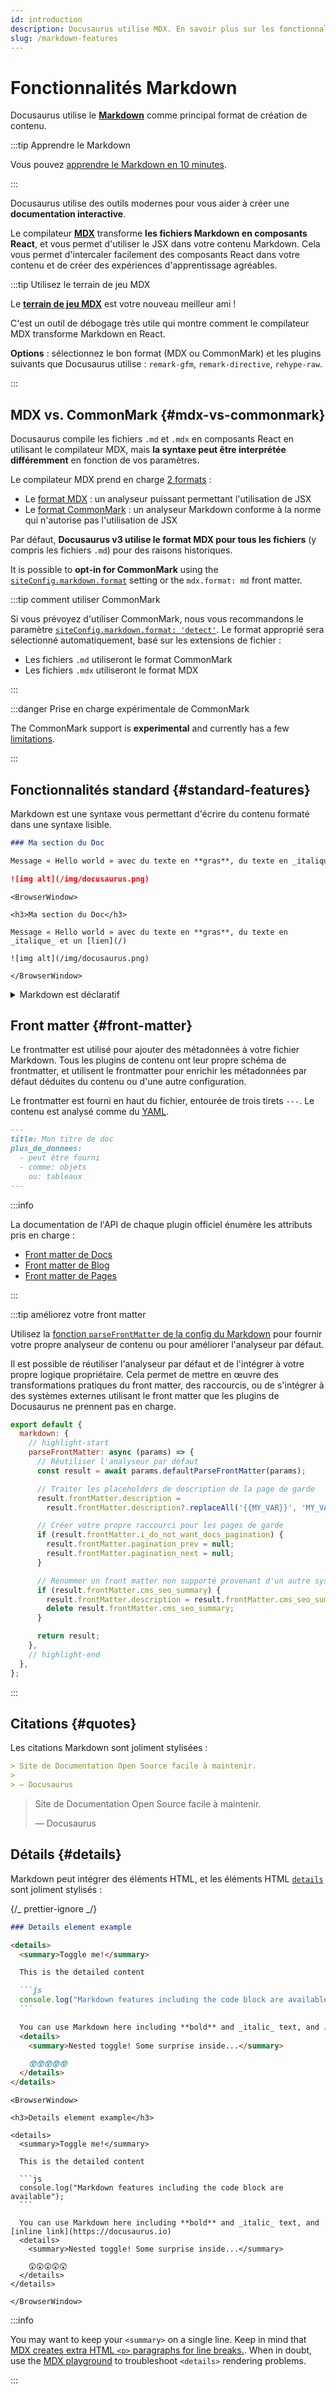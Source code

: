 ```yaml
---
id: introduction
description: Docusaurus utilise MDX. En savoir plus sur les fonctionnalités spécifiques de Docusaurus lors de l'écriture de Markdown.
slug: /markdown-features
---
```


# Fonctionnalités Markdown


Docusaurus utilise le **[Markdown](https://commonmark.org/)** comme principal format de création de contenu.

:::tip Apprendre le Markdown

Vous pouvez [apprendre le Markdown en 10 minutes](https://commonmark.org/help/).

:::

Docusaurus utilise des outils modernes pour vous aider à créer une **documentation interactive**.

Le compilateur **[MDX](https://mdxjs.com/)** transforme **les fichiers Markdown en composants React**, et vous permet d'utiliser le JSX dans votre contenu Markdown. Cela vous permet d'intercaler facilement des composants React dans votre contenu et de créer des expériences d'apprentissage agréables.

:::tip Utilisez le terrain de jeu MDX

Le **[terrain de jeu MDX](https://mdxjs.com/playground/)** est votre nouveau meilleur ami !

C'est un outil de débogage très utile qui montre comment le compilateur MDX transforme Markdown en React.

**Options** : sélectionnez le bon format (MDX ou CommonMark) et les plugins suivants que Docusaurus utilise : `remark-gfm`, `remark-directive`, `rehype-raw`.

:::

## MDX vs. CommonMark {#mdx-vs-commonmark}

Docusaurus compile les fichiers `.md` et `.mdx` en composants React en utilisant le compilateur MDX, mais **la syntaxe peut être interprétée différemment** en fonction de vos paramètres.

Le compilateur MDX prend en charge [2 formats](https://mdxjs.com/packages/mdx/#optionsformat) :

- Le [format MDX](https://mdxjs.com/docs/what-is-mdx/) : un analyseur puissant permettant l'utilisation de JSX
- Le [format CommonMark](https://commonmark.org/) : un analyseur Markdown conforme à la norme qui n'autorise pas l'utilisation de JSX

Par défaut, **Docusaurus v3 utilise le format MDX pour tous les fichiers** (y compris les fichiers `.md`) pour des raisons historiques.

It is possible to **opt-in for CommonMark** using the [`siteConfig.markdown.format`](../../api/docusaurus.config.js.mdx#markdown) setting or the `mdx.format: md` front matter.

:::tip comment utiliser CommonMark

Si vous prévoyez d'utiliser CommonMark, nous vous recommandons le paramètre [`siteConfig.markdown.format: 'detect'`](../../api/docusaurus.config.js.mdx#markdown). Le format approprié sera sélectionné automatiquement, basé sur les extensions de fichier :

- Les fichiers `.md` utiliseront le format CommonMark
- Les fichiers `.mdx` utiliseront le format MDX

:::

:::danger Prise en charge expérimentale de CommonMark

The CommonMark support is **experimental** and currently has a few [limitations](https://github.com/facebook/docusaurus/issues/9092).

:::

## Fonctionnalités standard {#standard-features}

Markdown est une syntaxe vous permettant d'écrire du contenu formaté dans une syntaxe lisible.

```md
### Ma section du Doc

Message « Hello world » avec du texte en **gras**, du texte en _italique_ et un [link](/)

![img alt](/img/docusaurus.png)
```

```mdx-code-block
<BrowserWindow>

<h3>Ma section du Doc</h3>

Message « Hello world » avec du texte en **gras**, du texte en _italique_ et un [lien](/)

![img alt](/img/docusaurus.png)

</BrowserWindow>
```

<details>

<summary>Markdown est déclaratif</summary>

Certains peuvent supposer une correspondance de 1 pour 1 entre Markdown et HTML, par exemple, `![Preview](/img/docusaurus.png)` deviendra toujours `<img src="/img/docusaurus.png" alt="Preview" />`, tel quel. Cependant, _ce n'est pas le cas_.

La syntaxe Markdown `![message](url)` indique seulement de manière déclarative à Docusaurus qu'une image doit être insérée ici, mais nous pouvons faire d'autres choses comme transformer un [chemin de fichier en chemin d'URL](./markdown-features-assets.mdx#images), donc le balisage généré peut différer de la sortie d'autres moteurs de rendu Markdown, ou d'une transcription manuelle naïve vers le code JSX/HTML équivalent.

En général, vous ne devez assumer que la _sémantique_ du balisage (les délimitations ```` ``` ```` deviennent des [blocs de code](./markdown-features-code-blocks.mdx) et les `>` deviennent des [citations](#quotes), etc.), mais pas la sortie compilée.

</details>

## Front matter {#front-matter}

Le frontmatter est utilisé pour ajouter des métadonnées à votre fichier Markdown. Tous les plugins de contenu ont leur propre schéma de frontmatter, et utilisent le frontmatter pour enrichir les métadonnées par défaut déduites du contenu ou d'une autre configuration.

Le frontmatter est fourni en haut du fichier, entourée de trois tirets `---`. Le contenu est analysé comme du [YAML](https://yaml.org/spec/1.2.2/).

```md
---
title: Mon titre de doc
plus_de_donnees:
  - peut être fourni
  - comme: objets
    ou: tableaux
---
```

:::info

La documentation de l'API de chaque plugin officiel énumère les attributs pris en charge :

- [Front matter de Docs](../../api/plugins/plugin-content-docs.mdx#markdown-front-matter)
- [Front matter de Blog](../../api/plugins/plugin-content-blog.mdx#markdown-front-matter)
- [Front matter de Pages](../../api/plugins/plugin-content-pages.mdx#markdown-front-matter)

:::

:::tip améliorez votre front matter

Utilisez la [fonction `parseFrontMatter` de la config du Markdown](../../api/docusaurus.config.js.mdx#markdown) pour fournir votre propre analyseur de contenu ou pour améliorer l'analyseur par défaut.

Il est possible de réutiliser l'analyseur par défaut et de l'intégrer à votre propre logique propriétaire. Cela permet de mettre en œuvre des transformations pratiques du front matter, des raccourcis, ou de s'intégrer à des systèmes externes utilisant le front matter que les plugins de Docusaurus ne prennent pas en charge.

```js title="docusaurus.config.js"
export default {
  markdown: {
    // highlight-start
    parseFrontMatter: async (params) => {
      // Réutiliser l'analyseur par défaut
      const result = await params.defaultParseFrontMatter(params);

      // Traiter les placeholders de description de la page de garde
      result.frontMatter.description =
        result.frontMatter.description?.replaceAll('{{MY_VAR}}', 'MY_VALUE');

      // Créer votre propre raccourci pour les pages de garde
      if (result.frontMatter.i_do_not_want_docs_pagination) {
        result.frontMatter.pagination_prev = null;
        result.frontMatter.pagination_next = null;
      }

      // Renommer un front matter non supporté provenant d'un autre système
      if (result.frontMatter.cms_seo_summary) {
        result.frontMatter.description = result.frontMatter.cms_seo_summary;
        delete result.frontMatter.cms_seo_summary;
      }

      return result;
    },
    // highlight-end
  },
};
```

:::

## Citations {#quotes}

Les citations Markdown sont joliment stylisées :

```md
> Site de Documentation Open Source facile à maintenir.
>
> — Docusaurus
```

<BrowserWindow>

> Site de Documentation Open Source facile à maintenir.
>
> — Docusaurus

</BrowserWindow>

## Détails {#details}

Markdown peut intégrer des éléments HTML, et les éléments HTML [`details`](https://developer.mozilla.org/en-US/docs/Web/HTML/Element/details) sont joliment stylisés :

{/_ prettier-ignore _/}

````md
### Details element example

<details>
  <summary>Toggle me!</summary>

  This is the detailed content

  ```js
  console.log("Markdown features including the code block are available");
  ```

  You can use Markdown here including **bold** and _italic_ text, and [inline link](https://docusaurus.io)
  <details>
    <summary>Nested toggle! Some surprise inside...</summary>

    😲😲😲😲😲
  </details>
</details>
````

````mdx-code-block
<BrowserWindow>

<h3>Details element example</h3>

<details>
  <summary>Toggle me!</summary>

  This is the detailed content

  ```js
  console.log("Markdown features including the code block are available");
  ```

  You can use Markdown here including **bold** and _italic_ text, and [inline link](https://docusaurus.io)
  <details>
    <summary>Nested toggle! Some surprise inside...</summary>

    😲😲😲😲😲
  </details>
</details>

</BrowserWindow>
````

:::info

You may want to keep your `<summary>` on a single line. Keep in mind that [MDX creates extra HTML `<p>` paragraphs for line breaks.](https://mdxjs.com/migrating/v2/#jsx). When in doubt, use the [MDX playground](https://mdxjs.com/playground/) to troubleshoot `<details>` rendering problems.

:::
